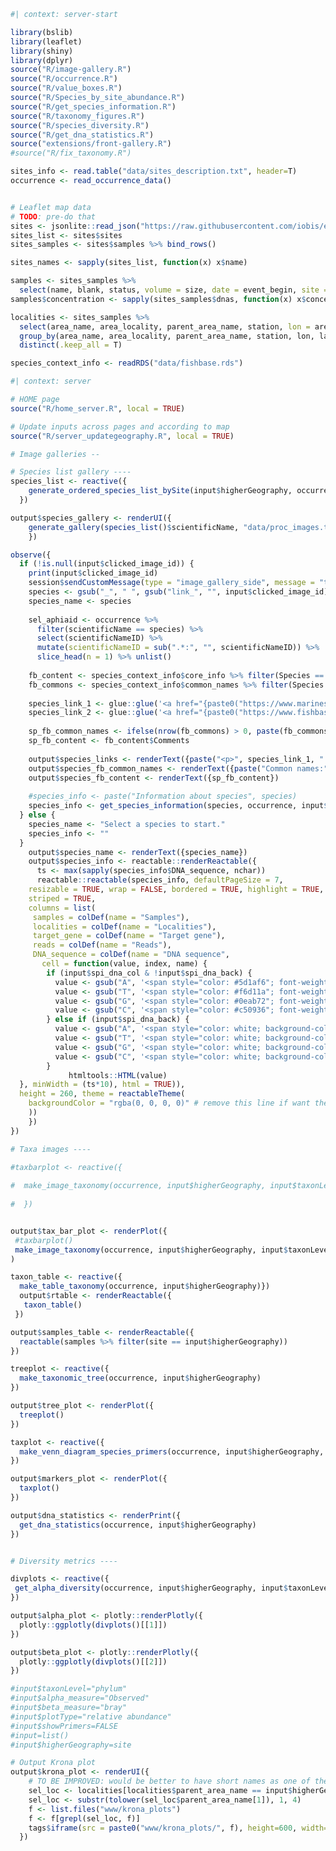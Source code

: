 <!-- Done just when the server start, shared across users-->
```r
#| context: server-start

library(bslib)
library(leaflet)
library(shiny)
library(dplyr)
source("R/image-gallery.R")
source("R/occurrence.R")
source("R/value_boxes.R")
source("R/Species_by_site_abundance.R")
source("R/get_species_information.R")
source("R/taxonomy_figures.R")
source("R/species_diversity.R")
source("R/get_dna_statistics.R")
source("extensions/front-gallery.R")
#source("R/fix_taxonomy.R")

sites_info <- read.table("data/sites_description.txt", header=T)
occurrence <- read_occurrence_data()


# Leaflet map data
# TODO: pre-do that
sites <- jsonlite::read_json("https://raw.githubusercontent.com/iobis/edna-tracker-data/data/generated.json")
sites_list <- sites$sites
sites_samples <- sites$samples %>% bind_rows()

sites_names <- sapply(sites_list, function(x) x$name)

samples <- sites_samples %>% 
  select(name, blank, status, volume = size, date = event_begin, site = parent_area_name, station)
samples$concentration <- sapply(sites_samples$dnas, function(x) x$concentration)

localities <- sites_samples %>% 
  select(area_name, area_locality, parent_area_name, station, lon = area_longitude, lat = area_latitude) %>%
  group_by(area_name, area_locality, parent_area_name, station, lon, lat) %>%
  distinct(.keep_all = T)

species_context_info <- readRDS("data/fishbase.rds")
```

<!-- Shiny server component -->
```r
#| context: server

# HOME page
source("R/home_server.R", local = TRUE)

# Update inputs across pages and according to map
source("R/server_updategeography.R", local = TRUE)

# Image galleries --

# Species list gallery ----
species_list <- reactive({
    generate_ordered_species_list_bySite(input$higherGeography, occurrence, input$group, input$iucn)
  })

output$species_gallery <- renderUI({
    generate_gallery(species_list()$scientificName, "data/proc_images.txt", max_image_height = "250px",max_image_width = "200px", image_gap = "0.1em") 
    })

observe({
  if (!is.null(input$clicked_image_id)) {
    print(input$clicked_image_id)
    session$sendCustomMessage(type = "image_gallery_side", message = "toggleVisibility")
    species <- gsub("_", " ", gsub("link_", "", input$clicked_image_id))
    species_name <- species
    
    sel_aphiaid <- occurrence %>%
      filter(scientificName == species) %>%
      select(scientificNameID) %>%
      mutate(scientificNameID = sub(".*:", "", scientificNameID)) %>%
      slice_head(n = 1) %>% unlist()
    
    fb_content <- species_context_info$core_info %>% filter(Species == species)
    fb_commons <- species_context_info$common_names %>% filter(Species == species)
    
    species_link_1 <- glue::glue('<a href="{paste0("https://www.marinespecies.org/aphia.php?p=taxdetails&id=", sel_aphiaid)}", target="_blank">WoRMS: {sel_aphiaid}</a>')
    species_link_2 <- glue::glue('<a href="{paste0("https://www.fishbase.se/summary/", gsub(" ", "-", species), ".html")}", target="_blank">FishBase: {fb_content$SpecCode[1]}</a>')
    
    sp_fb_common_names <- ifelse(nrow(fb_commons) > 0, paste(fb_commons$ComName, collapse = ", "), "not found")
    sp_fb_content <- fb_content$Comments
    
    output$species_links <- renderText({paste("<p>", species_link_1, " | ", species_link_2, "</p>")})
    output$species_fb_common_names <- renderText({paste("Common names:", sp_fb_common_names)})
    output$species_fb_content <- renderText({sp_fb_content})
  
    #species_info <- paste("Information about species", species)
    species_info <- get_species_information(species, occurrence, input$higherGeography)
  } else {
    species_name <- "Select a species to start."
    species_info <- ""
  }
    output$species_name <- renderText({species_name})
    output$species_info <- reactable::renderReactable({
      ts <- max(sapply(species_info$DNA_sequence, nchar))
      reactable::reactable(species_info, defaultPageSize = 7,
    resizable = TRUE, wrap = FALSE, bordered = TRUE, highlight = TRUE,
    striped = TRUE,
    columns = list(
     samples = colDef(name = "Samples"),
     localities = colDef(name = "Localities"), 
     target_gene = colDef(name = "Target gene"),
     reads = colDef(name = "Reads"),
     DNA_sequence = colDef(name = "DNA sequence",
       cell = function(value, index, name) {
        if (input$spi_dna_col & !input$spi_dna_back) {
          value <- gsub("A", '<span style="color: #5d1af6"; font-weight: bold;>A</span>', value)
          value <- gsub("T", '<span style="color: #f6d11a"; font-weight: bold;>T</span>', value)
          value <- gsub("G", '<span style="color: #0eab72"; font-weight: bold;>G</span>', value)
          value <- gsub("C", '<span style="color: #c50936"; font-weight: bold;>C</span>', value)
        } else if (input$spi_dna_back) {
          value <- gsub("A", '<span style="color: white; background-color: #5d1af6"; font-weight: bold;>A</span>', value)
          value <- gsub("T", '<span style="color: white; background-color: #f6d11a"; font-weight: bold;>T</span>', value)
          value <- gsub("G", '<span style="color: white; background-color: #0eab72"; font-weight: bold;>G</span>', value)
          value <- gsub("C", '<span style="color: white; background-color: #c50936"; font-weight: bold;>C</span>', value)
        }
             htmltools::HTML(value)
  }, minWidth = (ts*10), html = TRUE)),
  height = 260, theme = reactableTheme(
    backgroundColor = "rgba(0, 0, 0, 0)" # remove this line if want the table white
    ))
    })
})

# Taxa images ----

#taxbarplot <- reactive({
  
#  make_image_taxonomy(occurrence, input$higherGeography, input$taxonLevelDiversity, input$plotType)#, #input$showPrimers)
  
#  }) 


output$tax_bar_plot <- renderPlot({
 #taxbarplot() 
 make_image_taxonomy(occurrence, input$higherGeography, input$taxonLevelDiversity, input$plotType)}, height=400
)

taxon_table <- reactive({ 
  make_table_taxonomy(occurrence, input$higherGeography)})
  output$rtable <- renderReactable({
   taxon_table()
 })

output$samples_table <- renderReactable({
  reactable(samples %>% filter(site == input$higherGeography))
})

treeplot <- reactive({
  make_taxonomic_tree(occurrence, input$higherGeography)
})

output$tree_plot <- renderPlot({
  treeplot()
})

taxplot <- reactive({
  make_venn_diagram_species_primers(occurrence, input$higherGeography, input$taxonLevel)
})

output$markers_plot <- renderPlot({
  taxplot()
})

output$dna_statistics <- renderPrint({
  get_dna_statistics(occurrence, input$higherGeography)
})


# Diversity metrics ----

divplots <- reactive({
 get_alpha_diversity(occurrence, input$higherGeography, input$taxonLevel, input$alpha_measure, input$beta_measure)
})

output$alpha_plot <- plotly::renderPlotly({
  plotly::ggplotly(divplots()[[1]])
})

output$beta_plot <- plotly::renderPlotly({
  plotly::ggplotly(divplots()[[2]])
})

#input$taxonLevel="phylum"
#input$alpha_measure="Observed"
#input$beta_measure="bray"
#input$plotType="relative abundance"
#input$showPrimers=FALSE
#input=list()
#input$higherGeography=site

# Output Krona plot
output$krona_plot <- renderUI({
    # TO BE IMPROVED: would be better to have short names as one of the columns
    sel_loc <- localities[localities$parent_area_name == input$higherGeography,]
    sel_loc <- substr(tolower(sel_loc$parent_area_name[1]), 1, 4)
    f <- list.files("www/krona_plots")
    f <- f[grepl(sel_loc, f)]
    tags$iframe(src = paste0("www/krona_plots/", f), height=600, width="100%")
  })
```
